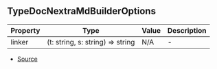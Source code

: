 ## TypeDocNextraMdBuilderOptions


| Property | Type | Value | Description |
| ----------- | ----------- | ----------- | ----------- |
| linker | (t: string, s: string) => string | N/A | - |


- [Source](https://github.com/neplextech/typedoc-nextra/blob/8fffbbb/src/TypeDocNextra.ts#L12)